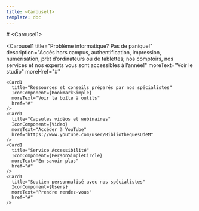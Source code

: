 ```yaml
---
title: <Carousel1>
template: doc
---
```



<Section>
# &lt;Carousel1&gt;

  <Carousel1
    title="Problème informatique? Pas de panique!"
    description="Accès hors campus, authentification, impression, numérisation, prêt d’ordinateurs ou de tablettes; nos comptoirs, nos services et nos experts vous sont accessibles à l’année!"
    moreText="Voir le studio"
    moreHref="#"
  >
    <Card1
      title="Ressources et conseils préparés par nos spécialistes"
      IconComponent={BookmarkSimple}
      moreText="Voir la boîte à outils"
      href="#"
    />
    <Card1
      title="Capsules vidéos et webinaires"
      IconComponent={Video}
      moreText="Accéder à YouTube"
      href="https://www.youtube.com/user/BibliothequesUdeM"
    />
    <Card1
      title="Service Accessibilité"
      IconComponent={PersonSimpleCircle}
      moreText="En savoir plus"
      href="#"
    />
    <Card1
      title="Soutien personnalisé avec nos spécialistes"
      IconComponent={Users}
      moreText="Prendre rendez-vous"
      href="#"
    />
  </Carousel1>
</Section>